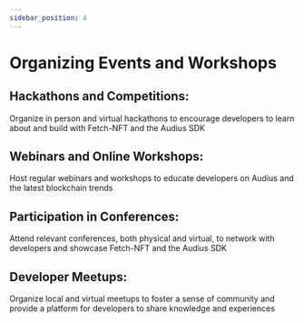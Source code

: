 ```yaml
---
sidebar_position: 4
---
```


# Organizing Events and Workshops

## Hackathons and Competitions:

Organize in person and virtual hackathons to encourage developers to learn about and build with Fetch-NFT and the Audius SDK

## Webinars and Online Workshops:

Host regular webinars and workshops to educate developers on Audius and the latest blockchain trends

## Participation in Conferences:

Attend relevant conferences, both physical and virtual, to network with developers and showcase Fetch-NFT and the Audius SDK

## Developer Meetups:

Organize local and virtual meetups to foster a sense of community and provide a platform for developers to share knowledge and experiences
